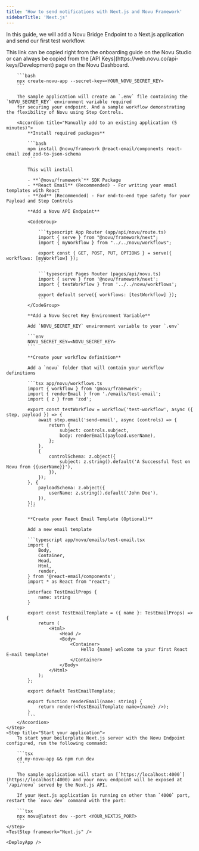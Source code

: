 ```yaml
---
title: 'How to send notifications with Next.js and Novu Framework'
sidebarTitle: 'Next.js'
---
```



In this guide, we will add a Novu Bridge Endpoint to a Next.js application and send our first test workflow.

<Steps>
    <LocalStudio />
    <Step title="Create a Next.js application">
        This link can be copied right from the onboarding guide on the Novu Studio or can always be copied from the [API Keys](https://web.novu.co/api-keys/Development) page on the Novu Dashboard.

        ```bash
        npx create-novu-app --secret-key=<YOUR_NOVU_SECRET_KEY>
        ```

        The sample application will create an `.env` file containing the `NOVU_SECRET_KEY` environment variable required
        for securing your endpoint. And a sample workflow demonstrating the flexibility of Novu using Step Controls.

        <Accordion title="Manually add to an existing application (5 minutes)">
            **Install required packages**

            ```bash
            npm install @novu/framework @react-email/components react-email zod zod-to-json-schema
            ```

            This will install

            - **`@novu/framework`** SDK Package
            - **React Email** (Recommended) - For writing your email templates with React
            - **Zod** (Recommended) - For end-to-end type safety for your Payload and Step Controls

            **Add a Novu API Endpoint**

            <CodeGroup>

                ```typescript App Router (app/api/novu/route.ts)
                import { serve } from "@novu/framework/next";
                import { myWorkflow } from "../../novu/workflows";

                export const { GET, POST, PUT, OPTIONS } = serve({ workflows: [myWorkflow] });
                ```

                ```typescript Pages Router (pages/api/novu.ts)
                import { serve } from '@novu/framework/next';
                import { testWorkflow } from '../../novu/workflows';

                export default serve({ workflows: [testWorkflow] });
                ```
            </CodeGroup>

            **Add a Novu Secret Key Environment Variable**

            Add `NOVU_SECRET_KEY` environment variable to your `.env`

            ```env
            NOVU_SECRET_KEY=<NOVU_SECRET_KEY>
            ```

            **Create your workflow definition**

            Add a `novu` folder that will contain your workflow definitions

            ```tsx app/novu/workflows.ts
            import { workflow } from '@novu/framework';
            import { renderEmail } from './emails/test-email';
            import { z } from 'zod';

            export const testWorkflow = workflow('test-workflow', async ({ step, payload }) => {
                await step.email('send-email', async (controls) => {
                    return {
                        subject: controls.subject,
                        body: renderEmail(payload.userName),
                    };
                },
                {
                    controlSchema: z.object({
                        subject: z.string().default('A Successful Test on Novu from {{userName}}'),
                    }),
                });
            }, {
                payloadSchema: z.object({
                    userName: z.string().default('John Doe'),
                }),
            });
            ```

            **Create your React Email Template (Optional)**

            Add a new email template

            ```typescript app/novu/emails/test-email.tsx
            import {
                Body,
                Container,
                Head,
                Html,
                render,
            } from '@react-email/components';
            import * as React from "react";

            interface TestEmailProps {
                name: string
            }

            export const TestEmailTemplate = ({ name }: TestEmailProps) => {
                return (
                    <Html>
                        <Head />
                        <Body>
                            <Container>
                                Hello {name} welcome to your first React E-mail template!
                            </Container>
                        </Body>
                    </Html>
                );
            };

            export default TestEmailTemplate;

            export function renderEmail(name: string) {
                return render(<TestEmailTemplate name={name} />);
            }
            ```
        </Accordion>
    </Step>
    <Step title="Start your application">
        To start your boilerplate Next.js server with the Novu Endpoint configured, run the following command:

        ```tsx
        cd my-novu-app && npm run dev
        ```

        The sample application will start on [`https://localhost:4000`](https://localhost:4000) and your novu endpoint will be exposed at `/api/novu` served by the Next.js API.

        If your Next.js application is running on other than `4000` port, restart the `novu dev` command with the port:

        ```tsx
        npx novu@latest dev --port <YOUR_NEXTJS_PORT>
        ```
    </Step>
    <TestStep framework="Next.js" />

    <DeployApp />
</Steps>

<NextStepsStep />
